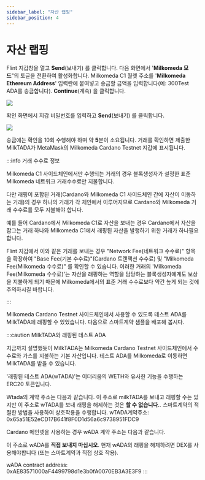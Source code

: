 ```yaml
---
sidebar_label: "자산 랩핑"
sidebar_position: 4
---
```


# 자산 랩핑

Flint 지갑창을 열고 **Send**(보내기) 를 클릭합니다. 다음 화면에서 '**Milkomeda 모드**"의 토글을 전환하여 활성화합니다. Milkomeda C1 월렛 주소를 '**Milkomeda Ethereum Address**' 입력란에 붙여넣고 송금할 금액을 입력합니다(예: 300Test ADA를 송금합니다). **Continue**(계속) 을 클릭합니다.

![](/img/flint-wrap-tada.png)

확인 화면에서 지갑 비밀번호를 입력하고 **Send**(보내기) 를 클릭합니다.

![](/img/flint-wrap-tada-confirm.png)

송금에는 확인을 10회 수행해야 하며 약 **5**분이 소요됩니다. 거래를 확인하면 제출한 MilkTADA가 MetaMask의 Milkomeda Cardano Testnet 지갑에 표시됩니다.

:::info 거래 수수료 정보

Milkomeda C1 사이드체인에서만 수행되는 거래의 경우 블록생성자가 설정한 표준 Milkomeda 네트워크 거래수수료만 지불합니다.

다만 래핑이 포함된 거래(Cardano와 Milkomeda C1 사이드체인 간에 자산이 이동하는 거래)의 경우 하나의 거래가 각 체인에서 이루어지므로 Cardano와 Milkomeda 거래 수수료를 모두 지불해야 합니다.

예를 들어 Cardano에서 Milkomeda C1로 자산을 보내는 경우 Cardano에서 자산을 잠그는 거래 하나와 Milkomeda C1에서 래핑된 자산을 발행하기 위한 거래가 하나필요합니다.

Flint 지갑에서 이와 같은 거래를 보내는 경우 "Network Fee(네트워크 수수료)" 항목을 확장하여 "Base Fee(기본 수수료)"(Cardano 트랜잭션 수수료) 및 "Milkomeda Fee(Milkomeda 수수료)" 를 확인할 수 있습니다. 이러한 거래의 'Milkomeda Fee(Milkomeda 수수료)'는 자산을 래핑하는 역할을 담당하는 블록생성자에게도 보상을 지불하게 되기 때문에 Milkomeda에서의 표준 거래 수수료보다 약간 높게 되는 것에 주의하시길 바랍니다.

:::

Milkomeda Cardano Testnet 사이드체인에서 사용할 수 있도록 테스트 ADA를 MilkTADA에 래핑할 수 있었습니다. 다음으로 스마트계약 샘플을 배포해 봅시다.

:::caution MilkTADA와 래핑된 테스트 ADA

지금까지 설명했듯이 MilkTADA는 Milkomeda Cardano Testnet 사이드체인에서 수수료와 가스를 지불하는 기본 자산입니다. 테스트 ADA를 Milkomeda로 이동하면 MilkTADA를 받을 수 있습니다.

'래핑된 테스트 ADA(wTADA)'는 이더리움의 WETH와 유사한 기능을 수행하는 ERC20 토큰입니다.

Wtada의 계약 주소는 다음과 같습니다. 이 주소로 milkTADA를 보내고 래핑할 수는 있지만 이 주소로 wTADA를 보내 래핑을 해제하는 것은 **할 수 없습니다.**. 스마트계약의 적절한 방법을 사용하여 상호작용을 수행합니다. wTADA계약주소: 0x65a51E52eCD17B641f8F0D1d56a6c9738951FDC9

Cardano 메인넷을 사용하는 경우 wADA 계약 주소는 다음과 같습니다.

이 주소로 wADA를 **직접 보내지 마십시오**. 현재 wADA의 래핑을 해제하려면 DEX를 사용해야합니다 (또는 스마트계약과 직접 상호 작용).

wADA contract address: 0xAE83571000aF4499798d1e3b0fA0070EB3A3E3F9 :::
